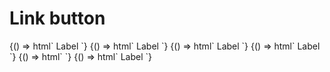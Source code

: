 
<Meta title="Buttons|Link" component='t-button' />

# Link button

<Preview>
  <Story name="with label">
    {() => html`
      <t-button theme="link">Label</t-button>
    `}
  </Story>
  <Story name="with label and left icon">
    {() => html`
      <t-button theme="link">
        <t-icon slot="l-icon" glyph="delete"></t-icon>
        Label</t-button>
    `}
  </Story>
  <Story name="with label and right icon">
    {() => html`
      <t-button theme="link">Label</t-button>
    `}
  </Story>
  <Story name="with label and both icons">
    {() => html`
      <t-button theme="link">Label</t-button>
    `}
  </Story>
  <Story name="icon without label">
    {() => html`
      <t-button theme="link">
        <t-icon glpyh="info"></t-icon>
      </t-button>
    `}
  </Story>
  <Story name="icon with label">
    {() => html`
      <t-button theme="link">Label</t-button>
    `}
  </Story>
</Preview>
